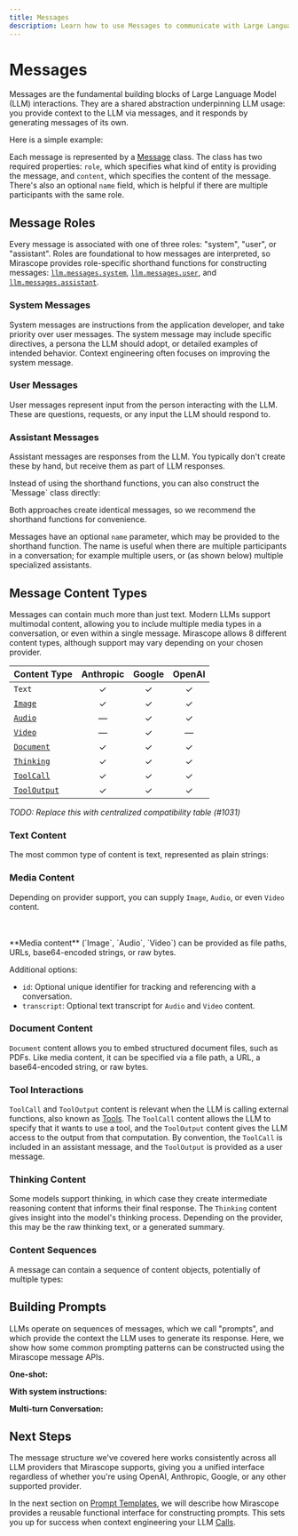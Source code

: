 ```yaml
---
title: Messages
description: Learn how to use Messages to communicate with Large Language Models (LLMs) in Mirascope.
---
```


# Messages

Messages are the fundamental building blocks of Large Language Model (LLM) interactions. They are a shared abstraction underpinning LLM usage: you provide context to the LLM via messages, and it responds by generating messages of its own.

Here is a simple example:

<TabbedSection>
<Tab value="Python">
<CodeExample file="examples/messages/manual.py" lines="1-4" />
</Tab>
<Tab value="Typescript">
<CodeExample file="typescript/examples/messages/manual.ts" lines="1-4" />
</Tab>
</TabbedSection>

Each message is represented by a [Message](/docs/api/messages#message) class. The class has two required properties: `role`, which specifies what kind of entity is providing the message, and `content`, which specifies the content of the message. There's also an optional `name` field, which is helpful if there are multiple participants with the same role.

## Message Roles

Every message is associated with one of three roles: "system", "user", or "assistant". Roles are foundational to how messages are interpreted, so Mirascope provides role-specific shorthand functions for constructing messages:
[`llm.messages.system`](/docs/api/messages#system),
[`llm.messages.user`](/docs/api/messages#user),
and [`llm.messages.assistant`](/docs/api/messages#assistant).

### System Messages

System messages are instructions from the application developer, and take priority over user messages. The system message may include specific directives, a persona the LLM should adopt, or detailed examples of intended behavior. Context engineering often focuses on improving the system message.

<TabbedSection>
<Tab value="Python">
<CodeExample file="examples/messages/shorthand.py" lines="3-5" />
</Tab>
<Tab value="Typescript">
<CodeExample file="typescript/examples/messages/shorthand.ts" lines="3-5" />
</Tab>
</TabbedSection>

### User Messages

User messages represent input from the person interacting with the LLM. These are questions, requests, or any input the LLM should respond to.

<TabbedSection>
<Tab value="Python">
<CodeExample file="examples/messages/shorthand.py" lines="6-6" />
</Tab>
<Tab value="Typescript">
<CodeExample file="typescript/examples/messages/shorthand.ts" lines="6-6" />
</Tab>
</TabbedSection>

### Assistant Messages

Assistant messages are responses from the LLM. You typically don't create these by hand, but receive them as part of LLM responses.

<TabbedSection>
<Tab value="Python">
<CodeExample file="examples/messages/shorthand.py" lines="7-9" />
</Tab>
<Tab value="Typescript">
<CodeExample file="typescript/examples/messages/shorthand.ts" lines="7-9" />
</Tab>
</TabbedSection>

<Note title="Manual Message Construction" collapsible={true} defaultOpen={false}>
Instead of using the shorthand functions, you can also construct the `Message` class directly:

<TabbedSection>
<Tab value="Python">
<CodeExample file="examples/messages/manual.py" lines="6-14" />
</Tab>
<Tab value="Typescript">
<CodeExample file="typescript/examples/messages/manual.ts" lines="6-17" />
</Tab>
</TabbedSection>

Both approaches create identical messages, so we recommend the shorthand functions for convenience.

</Note>

<Info title="Message Names" collapsible={true} defaultOpen={false}>

Messages have an optional `name` parameter, which may be provided to the
shorthand function. The name is useful when there are multiple participants in a conversation; for example multiple users, or (as shown below) multiple specialized assistants.

<TabbedSection>
<Tab value="Python">
<CodeExample file="examples/messages/prompts.py" lines="15-25" />
</Tab>
<Tab value="Typescript">
<CodeExample file="typescript/examples/messages/prompts.ts" lines="13-24" />
</Tab>
</TabbedSection>

</Info>

## Message Content Types

Messages can contain much more than just text. Modern LLMs support multimodal content, allowing you to include multiple media types in a conversation, or even within a single message. Mirascope allows 8 different content types, although support may vary depending on your chosen provider.

| Content Type                                 | Anthropic | Google | OpenAI |
| -------------------------------------------- | :-------: | :----: | :----: |
| `Text`                                       |     ✓     |   ✓    |   ✓    |
| [`Image`](/docs/api/content#image)           |     ✓     |   ✓    |   ✓    |
| [`Audio`](/docs/api/content#audio)           |     —     |   ✓    |   ✓    |
| [`Video`](/docs/api/content#video)           |     —     |   ✓    |   —    |
| [`Document`](/docs/api/content#document)     |     ✓     |   ✓    |   ✓    |
| [`Thinking`](/docs/api/content#thinking)     |     ✓     |   ✓    |   ✓    |
| [`ToolCall`](/docs/api/content#toolcall)     |     ✓     |   ✓    |   ✓    |
| [`ToolOutput`](/docs/api/content#tooloutput) |     ✓     |   ✓    |   ✓    |

_TODO: Replace this with centralized compatibility table (#1031)_

### Text Content

The most common type of content is text, represented as plain strings:

<TabbedSection>
<Tab value="Python">
<CodeExample file="examples/messages/content.py" lines="3-3" />
</Tab>
<Tab value="Typescript">
<CodeExample file="typescript/examples/messages/content.ts" lines="3-3" />
</Tab>
</TabbedSection>

### Media Content

Depending on provider support, you can supply `Image`, `Audio`, or even `Video` content.

<TabbedSection>
<Tab value="Python">
<CodeExample file="examples/messages/content.py" lines="5-10" />
</Tab>
<Tab value="Typescript">
<CodeExample file="typescript/examples/messages/content.ts" lines="5-14" />
</Tab>
</TabbedSection>
<br/>
<TabbedSection>
<Tab value="Python">
<CodeExample file="examples/messages/content.py" lines="12-18" />
</Tab>
<Tab value="Typescript">
<CodeExample file="typescript/examples/messages/content.ts" lines="16-23" />
</Tab>
</TabbedSection>
<br/>
<TabbedSection>
<Tab value="Python">
<CodeExample file="examples/messages/content.py" lines="20-26" />
</Tab>
<Tab value="Typescript">
<CodeExample file="typescript/examples/messages/content.ts" lines="25-35" />
</Tab>
</TabbedSection>

<Info>
**Media content** (`Image`, `Audio`, `Video`) can be provided as file paths, URLs, base64-encoded strings, or raw bytes.

Additional options:

- `id`: Optional unique identifier for tracking and referencing with a conversation.
- `transcript`: Optional text transcript for `Audio` and `Video` content.

</Info>

### Document Content

`Document` content allows you to embed structured document files, such as PDFs. Like media content, it can be specified via a file path, a URL, a base64-encoded string, or raw bytes.

<TabbedSection>
<Tab value="Python">
<CodeExample file="examples/messages/content.py" lines="28-34" />
</Tab>
<Tab value="Typescript">
<CodeExample file="typescript/examples/messages/content.ts" lines="37-45" />
</Tab>
</TabbedSection>

### Tool Interactions

`ToolCall` and `ToolOutput` content is relevant when the LLM is calling external functions, also known as [Tools](./tools). The `ToolCall` content allows the LLM to specify that it wants to use a tool, and the `ToolOutput` content gives the LLM access to the output from that computation. By convention, the `ToolCall` is included in an assistant message, and the `ToolOutput` is provided as a user message.

<TabbedSection>
<Tab value="Python">
<CodeExample file="examples/messages/content.py" lines="36-47" />
</Tab>
<Tab value="Typescript">
<CodeExample file="typescript/examples/messages/content.ts" lines="47-60" />
</Tab>
</TabbedSection>

### Thinking Content

Some models support thinking, in which case they create intermediate reasoning content that informs their final response. The `Thinking` content gives insight into the model's thinking process. Depending on the provider, this may be the raw thinking text, or a generated summary.

<TabbedSection>
<Tab value="Python">
<CodeExample file="examples/messages/content.py" lines="49-59" />
</Tab>
<Tab value="Typescript">
<CodeExample file="typescript/examples/messages/content.ts" lines="62-72" />
</Tab>
</TabbedSection>

### Content Sequences

A message can contain a sequence of content objects, potentially of multiple types:

<TabbedSection>
<Tab value="Python">
<CodeExample file="examples/messages/content.py" lines="61-70" />
</Tab>
<Tab value="Typescript">
<CodeExample file="typescript/examples/messages/content.ts" lines="74-82" />
</Tab>
</TabbedSection>

## Building Prompts

LLMs operate on sequences of messages, which we call "prompts", and which provide the context the LLM uses to generate its response. Here, we show how some common prompting patterns can be constructed using the Mirascope message APIs.

**One-shot:**

<TabbedSection>
<Tab value="Python">
<CodeExample file="examples/messages/prompts.py" lines="3-5" />
</Tab>
<Tab value="Typescript">
<CodeExample file="typescript/examples/messages/prompts.ts" lines="3-5" />
</Tab>
</TabbedSection>

**With system instructions:**

<TabbedSection>
<Tab value="Python">
<CodeExample file="examples/messages/prompts.py" lines="7-12" />
</Tab>
<Tab value="Typescript">
<CodeExample file="typescript/examples/messages/prompts.ts" lines="7-12" />
</Tab>
</TabbedSection>

**Multi-turn Conversation:**

<TabbedSection>
<Tab value="Python">
<CodeExample file="examples/messages/prompts.py" lines="14-23" />
</Tab>
<Tab value="Typescript">
<CodeExample file="typescript/examples/messages/prompts.ts" lines="14-23" />
</Tab>
</TabbedSection>

## Next Steps

The message structure we've covered here works consistently across all LLM providers that Mirascope supports, giving you a unified interface regardless of whether you're using OpenAI, Anthropic, Google, or any other supported provider.

In the next section on [Prompt Templates](./prompt-templates), we will describe how Mirascope provides a reusable functional interface for constructing prompts. This sets you up for success when context engineering your LLM [Calls](./calls).
